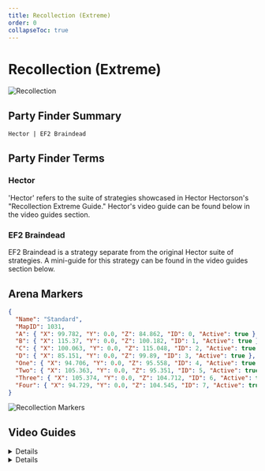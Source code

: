 ```yaml
---
title: Recollection (Extreme)
order: 0
collapseToc: true
---
```


# Recollection (Extreme)

![Recollection](/images/thumbnails/extreme/dt-ex4.png)

## Party Finder Summary

```
Hector | EF2 Braindead
```

## Party Finder Terms

### Hector

'Hector' refers to the suite of strategies showcased in Hector Hectorson's "Recollection Extreme Guide."
Hector's video guide can be found below in the video guides section.

### EF2 Braindead

EF2 Braindead is a strategy separate from the original Hector suite of strategies.
A mini-guide for this strategy can be found in the video guides section below.

## Arena Markers

```json
{
  "Name": "Standard",
  "MapID": 1031,
  "A": { "X": 99.782, "Y": 0.0, "Z": 84.862, "ID": 0, "Active": true },
  "B": { "X": 115.37, "Y": 0.0, "Z": 100.182, "ID": 1, "Active": true },
  "C": { "X": 100.063, "Y": 0.0, "Z": 115.048, "ID": 2, "Active": true },
  "D": { "X": 85.151, "Y": 0.0, "Z": 99.89, "ID": 3, "Active": true },
  "One": { "X": 94.706, "Y": 0.0, "Z": 95.558, "ID": 4, "Active": true },
  "Two": { "X": 105.363, "Y": 0.0, "Z": 95.351, "ID": 5, "Active": true },
  "Three": { "X": 105.374, "Y": 0.0, "Z": 104.712, "ID": 6, "Active": true },
  "Four": { "X": 94.729, "Y": 0.0, "Z": 104.545, "ID": 7, "Active": true }
}
```

![Recollection Markers](/images/thumbnails/extreme/markers/dt-ex4_markers.png)

## Video Guides

<Details title="Recollection Extreme Guide">
  <YouTube videoId="AFaiOZK78tM" />
</Details>

<Details title="Recollection Extreme - 'Braindead' EF2 - Full uptime">
  <YouTube videoId="NxzneQ2Pcp8" />
</Details>